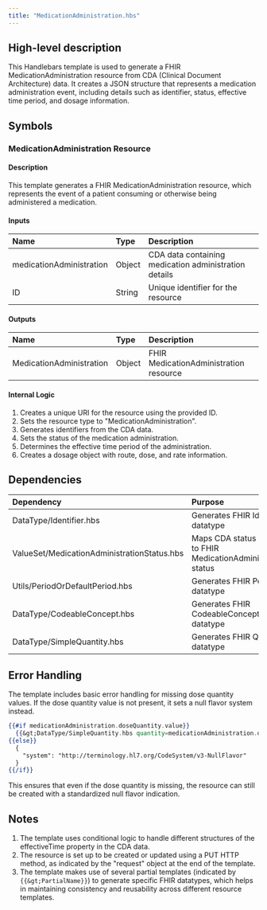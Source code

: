 ```yaml
---
title: "MedicationAdministration.hbs"
---
```


## High-level description
This Handlebars template is used to generate a FHIR MedicationAdministration resource from CDA (Clinical Document Architecture) data. It creates a JSON structure that represents a medication administration event, including details such as identifier, status, effective time period, and dosage information.

## Symbols

### MedicationAdministration Resource
#### Description
This template generates a FHIR MedicationAdministration resource, which represents the event of a patient consuming or otherwise being administered a medication.

#### Inputs
| Name | Type | Description |
|:-----|:-----|:------------|
| medicationAdministration | Object | CDA data containing medication administration details |
| ID | String | Unique identifier for the resource |

#### Outputs
| Name | Type | Description |
|:-----|:-----|:------------|
| MedicationAdministration | Object | FHIR MedicationAdministration resource |

#### Internal Logic
1. Creates a unique URI for the resource using the provided ID.
2. Sets the resource type to "MedicationAdministration".
3. Generates identifiers from the CDA data.
4. Sets the status of the medication administration.
5. Determines the effective time period of the administration.
6. Creates a dosage object with route, dose, and rate information.

## Dependencies
| Dependency | Purpose |
|:-----------|:--------|
| DataType/Identifier.hbs | Generates FHIR Identifier datatype |
| ValueSet/MedicationAdministrationStatus.hbs | Maps CDA status codes to FHIR MedicationAdministration status |
| Utils/PeriodOrDefaultPeriod.hbs | Generates FHIR Period datatype |
| DataType/CodeableConcept.hbs | Generates FHIR CodeableConcept datatype |
| DataType/SimpleQuantity.hbs | Generates FHIR Quantity datatype |

## Error Handling
The template includes basic error handling for missing dose quantity values. If the dose quantity value is not present, it sets a null flavor system instead.

```handlebars
{{#if medicationAdministration.doseQuantity.value}}
  {{&gt;DataType/SimpleQuantity.hbs quantity=medicationAdministration.doseQuantity}},
{{else}}
  {
    "system": "http://terminology.hl7.org/CodeSystem/v3-NullFlavor"
  }
{{/if}}
```

This ensures that even if the dose quantity is missing, the resource can still be created with a standardized null flavor indication.

## Notes
1. The template uses conditional logic to handle different structures of the effectiveTime property in the CDA data.
2. The resource is set up to be created or updated using a PUT HTTP method, as indicated by the "request" object at the end of the template.
3. The template makes use of several partial templates (indicated by `{{&gt;PartialName}}`) to generate specific FHIR datatypes, which helps in maintaining consistency and reusability across different resource templates.